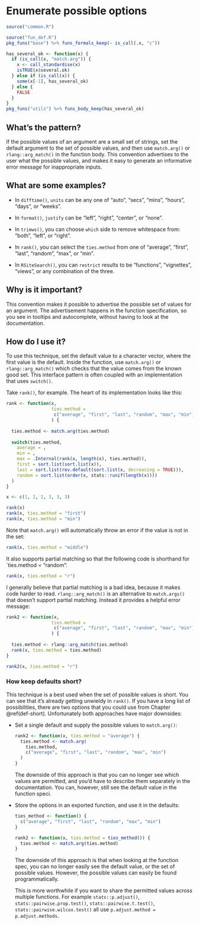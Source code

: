 # Enumerate possible options {#def-enum}

```r
source("common.R")
```

```r
source("fun_def.R")
pkg_funs("base") %>% funs_formals_keep(~ is_call(.x, "c"))

has_several_ok <- function(x) {
  if (is_call(x, "match.arg")) {
    x <- call_standardise(x)
    isTRUE(x$several.ok)
  } else if (is_call(x)) {
    some(x[-1], has_several_ok)
  } else {
    FALSE
  }
}
pkg_funs("utils") %>% funs_body_keep(has_several_ok)
```

## What's the pattern?

If the possible values of an argument are a small set of strings, set the default argument to the set of possible values, and then use `match.arg()` or `rlang::arg_match()` in the function body. This convention advertises to the user what the possible values, and makes it easy to generate an informative error message for inappropriate inputs.

## What are some examples?

* In `difftime()`, `units` can be any one of "auto", "secs", "mins", 
  "hours", "days", or "weeks".

* In `format()`, `justify` can be "left", "right", "center", or "none".

* In `trimws()`, you can choose `which` side to remove whitespace from:
  "both", "left", or "right".

* In `rank()`, you can select the `ties.method` from one of "average",
  "first", "last", "random", "max", or "min". 
  
* In `RSiteSearch()`, you can `restrict` results to be "functions", 
  "vignettes", "views", or any combination of the three.

## Why is it important?

This convention makes it possible to advertise the possible set of values for an argument. The advertisement happens in the function specification, so you see in tooltips and autocomplete, without having to look at the documentation.

## How do I use it?

To use this technique, set the default value to a character vector, where the first value is the default. Inside the function, use `match.arg()` or `rlang::arg_match()` which checks that the value comes from the known good set. This interface pattern is often coupled with an implementation that uses `switch()`.

Take `rank()`, for example. The heart of its implementation looks like this:

```r
rank <- function(x, 
                 ties.method = 
                  c("average", "first", "last", "random", "max", "min")
                 ) {
  
  ties.method <- match.arg(ties.method)
  
  switch(ties.method, 
    average = , 
    min = , 
    max = .Internal(rank(x, length(x), ties.method)), 
    first = sort.list(sort.list(x)),
    last = sort.list(rev.default(sort.list(x, decreasing = TRUE))), 
    random = sort.list(order(x, stats::runif(length(x))))
  )
}

x <- c(1, 2, 2, 3, 3, 3)

rank(x)
rank(x, ties.method = "first")
rank(x, ties.method = "min")
```

Note that `match.arg()` will automatically throw an error if the value is not in the set:

```r
rank(x, ties.method = "middle")
```

It also supports partial matching so that the following code is shorthand for `ties.method = "random":

```r
rank(x, ties.method = "r")
```

I generally believe that partial matching is a bad idea, because it makes code harder to read. `rlang::arg_match()` is an alternative to `match.args()` that doesn't support partial matching. Instead it provides a helpful error message:

```r
rank2 <- function(x, 
                 ties.method = 
                  c("average", "first", "last", "random", "max", "min")
                 ) {
  
  ties.method <- rlang::arg_match(ties.method)
  rank(x, ties.method = ties.method)
}

rank2(x, ties.method = "r")
```

### How keep defaults short?

This technique is a best used when the set of possible values is short. You can see that it's already getting unwieldy in `rank()`. If you have a long list of possibilities, there are two options that you could use from Chapter \@ref(def-short). Unfortunately both approaches have major downsides:

*   Set a single default and supply the possible values to `match.arg()`:

    ```r
    rank2 <- function(x, ties.method = "average") {
      ties.method <- match.arg(
        ties.method, 
        c("average", "first", "last", "random", "max", "min")
      )
    }
    ```
    
    The downside of this approach is that you can no longer see which values 
    are permitted, and you'd have to describe them separately in the 
    documentation. You can, however, still see the default value in the 
    function speci.

*   Store the options in an exported function, and use it in the defaults:
  
    ```r
    ties_method <- function() {
      c("average", "first", "last", "random", "max", "min")
    }
    
    rank2 <- function(x, ties.method = ties_method()) {
      ties.method <- match.arg(ties.method)
    }
    ```
    
    The downside of this approach is that when looking at the function spec, 
    you can no longer easily see the default value, or the set of possible
    values. However, the possible values can easily be found programmatically.
    
    This is more worthwhile if you want to share the permitted values across 
    multiple functions. For example `stats::p.adjust()`, 
    `stats::pairwise.prop.test()`, `stats::pairwise.t.test()`, 
    `stats::pairwise.wilcox.test()` all use 
    `p.adjust.method = p.adjust.methods`.
